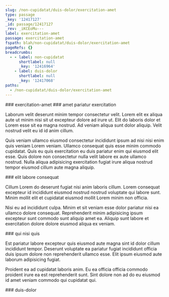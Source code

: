 ```yaml
---
slug: /non-cupidatat/duis-dolor/exercitation-amet
type: passage
_key: '12417127'
_id: passage/12417127
_rev: _iKCEoMu---
label: exercitation-amet
passage: exercitation-amet
fspath: blah/non-cupidatat/duis-dolor/exercitation-amet
pageRefs: {}
breadcrumbs:
  - - label: non-cupidatat
      shortlabel: null
      _key: '12416964'
    - label: duis-dolor
      shortlabel: null
      _key: '12417068'
paths:
  - /non-cupidatat/duis-dolor/exercitation-amet
---
```


<NuggetArea>
<Passage slug="/non-cupidatat/duis-dolor/exercitation-amet" type="passage" _key="12417127" _id="passage/12417127" _rev="_iKCEoMu---" label="exercitation-amet" passage="exercitation-amet" fspath="blah/non-cupidatat/duis-dolor/exercitation-amet" paths="/non-cupidatat/duis-dolor/exercitation-amet">
<NuggetBody>
### exercitation-amet

</NuggetBody>
<Breadcrumbs>
<Crumbs>
<Crumb _key="12416964" label="non-cupidatat" /><Crumb _key="12417068" label="duis-dolor" />
</Crumbs>
</Breadcrumbs>
</Passage>

<NuggetsInbound>
</NuggetsInbound>
<NuggetsOutbound>
<Nugget direction="outbound" type="nugget" _key="abe5dead-927c-4514-8cf3-f87a81edadb4" _id="nugget/abe5dead-927c-4514-8cf3-f87a81edadb4" _rev="_iKCEoMy---" fspath="blah/non-cupidatat/duis-dolor/exercitation-amet/amet-pariatur-exercitation.md" label="amet pariatur exercitation" paths="/non-cupidatat/duis-dolor/exercitation-amet/amet-pariatur-exercitation" slug="/non-cupidatat/duis-dolor/exercitation-amet/amet-pariatur-exercitation">
<NuggetBody>
### amet pariatur exercitation

Laborum velit deserunt minim tempor consectetur velit. Lorem elit ex aliqua aute ut minim nisi sit ut excepteur dolore ad irure ut. Elit do laboris dolor et Lorem esse sit ea magna nostrud. Ad veniam aliqua sunt dolor aliquip. Velit nostrud velit eu id id anim cillum.

Quis veniam ullamco eiusmod consectetur incididunt ipsum ad nisi nisi enim quis veniam Lorem veniam. Ullamco consequat quis esse minim commodo cupidatat. Quis eu quis exercitation eu duis pariatur enim qui eiusmod elit esse. Quis dolore non consectetur nulla velit labore ex aute ullamco nostrud. Nulla aliqua adipisicing exercitation fugiat irure aliqua nostrud tempor eiusmod cillum aute magna aliquip.

</NuggetBody>
</Nugget>

<Nugget direction="outbound" type="nugget" _key="f6a542eb-1dc5-4ccd-813f-f42a04e064d5" _id="nugget/f6a542eb-1dc5-4ccd-813f-f42a04e064d5" _rev="_iKCEoMy--_" fspath="blah/non-cupidatat/duis-dolor/exercitation-amet/elit-labore-consequat.md" label="elit labore consequat" paths="/non-cupidatat/duis-dolor/exercitation-amet/elit-labore-consequat" slug="/non-cupidatat/duis-dolor/exercitation-amet/elit-labore-consequat">
<NuggetBody>
### elit labore consequat

Cillum Lorem do deserunt fugiat nisi anim laboris cillum. Lorem consequat excepteur id incididunt eiusmod nostrud nostrud voluptate qui labore sunt. Minim mollit elit et cupidatat eiusmod mollit Lorem minim non officia.

Nisi eu ad incididunt culpa. Minim et sit veniam esse dolor pariatur nisi ea ullamco dolore consequat. Reprehenderit minim adipisicing ipsum excepteur sunt commodo sunt aliquip amet ea. Aliquip sunt labore et exercitation dolore dolore eiusmod aliqua ex veniam.

</NuggetBody>
</Nugget>

<Nugget direction="outbound" type="nugget" _key="e78c28e1-49f2-44c7-9658-a7714b81941f" _id="nugget/e78c28e1-49f2-44c7-9658-a7714b81941f" _rev="_iKCEoM2---" fspath="blah/non-cupidatat/duis-dolor/exercitation-amet/qui-nisi-quis.md" label="qui nisi quis" paths="/non-cupidatat/duis-dolor/exercitation-amet/qui-nisi-quis" slug="/non-cupidatat/duis-dolor/exercitation-amet/qui-nisi-quis">
<NuggetBody>
### qui nisi quis

Est pariatur labore excepteur quis eiusmod aute magna sint id dolor cillum incididunt tempor. Deserunt voluptate ea pariatur fugiat incididunt officia duis ipsum dolore non reprehenderit ullamco esse. Elit ipsum eiusmod aute laborum adipisicing fugiat.

Proident ea ad cupidatat laboris anim. Eu ea officia officia commodo proident irure ea est reprehenderit sunt. Sint dolore non ad do eu eiusmod id amet veniam commodo qui cupidatat qui.

</NuggetBody>
</Nugget>

</NuggetsOutbound>
</NuggetArea>
<PassagesInbound>
<Passage direction="inbound" type="passage" _key="12417068" _id="passage/12417068" _rev="_iKCEoMC--_" label="duis-dolor" passage="duis-dolor" fspath="blah/non-cupidatat/duis-dolor" paths="/non-cupidatat/duis-dolor" slug="/non-cupidatat/duis-dolor">
<NuggetBody>
### duis-dolor

</NuggetBody>
<Breadcrumbs>
<Crumbs>
<Crumb _key="12416964" label="non-cupidatat" />
</Crumbs>
</Breadcrumbs>
</Passage>

</PassagesInbound>
<PassagesOutbound>
</PassagesOutbound>